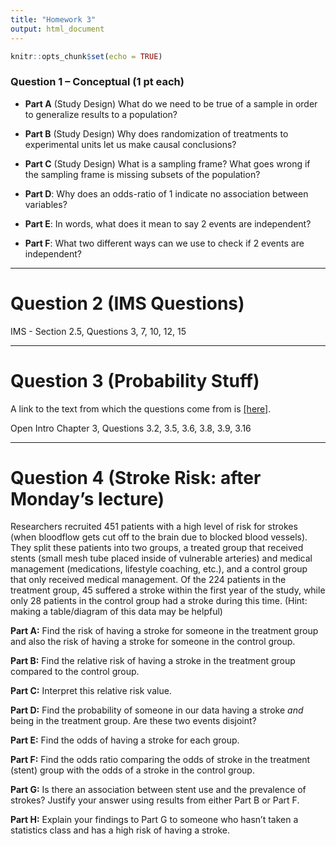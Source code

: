 ---
title: "Homework 3"
output: html_document
---

```{r setup, include=FALSE}
knitr::opts_chunk$set(echo = TRUE)
```

### Question 1 -- Conceptual (1 pt each)

  - **Part A** (Study Design) What do we need to be true of a sample in order to generalize results to a population?
  
  - **Part B** (Study Design) Why does randomization of treatments to experimental units let us make causal conclusions?
  
  - **Part C** (Study Design) What is a sampling frame? What goes wrong if the sampling frame is missing subsets of the population?
  
  - **Part D**: Why does an odds-ratio of 1 indicate no association between variables?
  
  - **Part E**: In words, what does it mean to say 2 events are independent?

  - **Part F**: What two different ways can we use to check if 2 events are independent?
  
---

# Question 2 (IMS Questions)

IMS - Section 2.5, Questions 3, 7, 10, 12, 15

---

# Question 3 (Probability Stuff)

A link to the text from which the questions come from is [[here]](OpenIntro4e_Textbook_Chap3.pdf). 

Open Intro Chapter 3, Questions 3.2, 3.5, 3.6, 3.8, 3.9, 3.16

---

# Question 4 (Stroke Risk: after Monday's lecture)

Researchers recruited 451 patients with a high level of risk for strokes (when bloodflow gets cut off to the brain due to blocked blood vessels). They split these patients into two groups, a treated group that received stents (small mesh tube placed inside of vulnerable arteries) and medical management (medications, lifestyle coaching, etc.), and a control group that only received medical management. Of the 224 patients in the treatment group, 45 suffered a stroke within the first year of the study, while only 28 patients in the control group had a stroke during this time. (Hint: making a table/diagram of this data may be helpful)

**Part A:** Find the risk of having a stroke for someone in the treatment group and also the risk of having a stroke for someone in the control group.

**Part B:** Find the relative risk of having a stroke in the treatment group compared to the control group. 

**Part C:** Interpret this relative risk value.

**Part D:** Find the probability of someone in our data having a stroke *and* being in the treatment group. Are these two events disjoint?

**Part E:** Find the odds of having a stroke for each group.

**Part F:** Find the odds ratio comparing the odds of stroke in the treatment (stent) group with the odds of a stroke in the control group.

**Part G:** Is there an association between stent use and the prevalence of strokes? Justify your answer using results from either Part B or Part F.

**Part H:** Explain your findings to Part G to someone who hasn't taken a statistics class and has a high risk of having a stroke.





